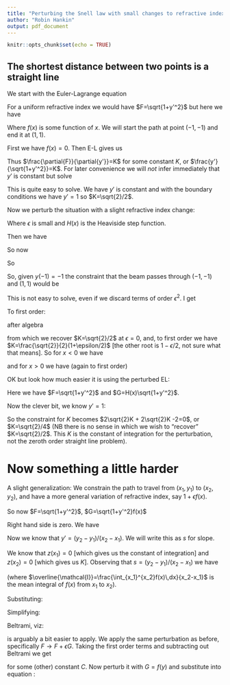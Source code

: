 ```yaml
---
title: "Perturbing the Snell law with small changes to refractive index: a first-order analysis"
author: "Robin Hankin"
output: pdf_document
---
```


```r
knitr::opts_chunk$set(echo = TRUE)
```

## The shortest distance between two points is a straight line

\newcommand{\di}[2]{\frac{\partial{#1}}{\partial{#2}}}
\newcommand{\cx}{\cosh{\left(\frac{x-x_0}{a}\right)}}
\newcommand{\sx}{\sinh{\left(\frac{x-x_0}{a}\right)}}
\newcommand{\tx}{\tanh{\left(\frac{x-x_0}{a}\right)}}
\newcommand{\sech}{\operatorname{sech}}

We start with the Euler-Lagrange equation

\begin{equation}
\frac{d}{dx}\di{F}{y'} -\di{F}{y}=0
\end{equation}


For a uniform refractive index we would have $F=\sqrt{1+y'^2}$ but here we have 

\begin{equation}
F=\sqrt{1+y'^2}(1+\epsilon f(x))
\end{equation}


Where $f(x)$ is some function of $x$.  We will start the path at point
$(-1,-1)$ and end it at $(1,1)$.

First we have $f(x)=0$.  Then E-L gives us

\begin{equation}
\frac{d}{dx}\di{F}{y'}=0
\end{equation}


Thus $\di{F}{y'}=K$ for some constant $K$, or
$\frac{y'}{\sqrt{1+y'^2}}=K$.  For later convenience we will *not*
infer immediately that $y'$ is constant but solve

\begin{equation}
\frac{y'}{\sqrt{1+y'^2}}=K\longrightarrow y'=\frac{K}{\sqrt{1-K^2}}
\end{equation}

This is quite easy to solve.  We have $y'$ is constant and with the
boundary conditions we have $y'=1$ so $K=\sqrt{2}/2$.

Now we perturb the situation with a slight refractive index change:

\begin{equation}
F=\sqrt{1+y'^2}(1+\epsilon H(x))
\end{equation}

Where $\epsilon$ is small and $H(x)$ is the Heaviside step function.

Then we have 

\begin{equation}
\frac{d}{dx}\di{\sqrt{1+y'^2}(1+\epsilon H(x))}{y'}=0
\longrightarrow
\frac{d}{dx}\frac{(1+\epsilon H(x))y'}{\sqrt{1+y'^2}}=0
\longrightarrow
\frac{(1+\epsilon H(x))y'}{\sqrt{1+y'^2}}=K
\end{equation}


So now

\begin{equation}
y'=\frac{K}{\sqrt{(1+\epsilon H(x))^2-K^2}}
\end{equation}

So 

\begin{equation}
y'=\left\{\begin{array}{lr}
\frac{K}{\sqrt{1-K^2}}, & x<0\\
\frac{K}{\sqrt{(1+\epsilon H(x))^2-K^2}}, & x\geqslant 0
\end{array}
\right.
\end{equation}

So, given $y(-1)=-1$ the constraint that the beam passes through $(-1,-1)$ and $(1,1)$ would be 

\begin{equation}
\frac{K}{\sqrt{1-K^2}} + 
\frac{K}{\sqrt{(1+\epsilon)^2 - K^2}} =2
\end{equation}

This is not easy to solve, even if we discard terms of order $\epsilon^2$.
I get

\begin{equation}
\frac{K}{\sqrt{(1+\epsilon)^2 - K^2}} = 
\frac{K}{\sqrt{1-K^2}}\left(   1-\frac{\epsilon}{1-K^2}  \right) + \mathcal{O}(\epsilon^2)
\end{equation}


To first order:

\begin{equation}
\frac{K}{\sqrt{1-K^2}}\left(1 - \frac{\epsilon/2}{1-K^2}  \right)=1
\end{equation}


after algebra

\begin{equation}
2K^4-(3-\epsilon)K^2 +1=0
\end{equation}


from which we recover $K=\sqrt{2}/2$ at $\epsilon=0$, and, to first
order we have $K=\frac{\sqrt{2}}{2}(1+\epsilon/2)$ [the other root is
$1-\epsilon/2$, not sure what that means].  So for $x<0$ we have

\begin{equation}
y'=\frac{K}{\sqrt{1-K^2}}= 1+\epsilon
\end{equation}


and for $x>0$ we have (again to first order)

\begin{equation}
y'=\frac{K}{\sqrt{(1+\epsilon)^2-K^2}}=1-\epsilon
\end{equation}


OK but look how much easier it is using the perturbed EL:


\begin{equation}
\frac{d}{dx}\left[\di{}{y'}\left(
z\di{F}{y} + z'\di{F}{y'} + G\right)\right] =
\di{G}{y}
\end{equation}

Here we have $F=\sqrt{1+y'^2}$ and $G=H(x)\sqrt{1+y'^2}$.


\begin{equation}
\frac{d}{dx}\left[\di{}{y'}\left(
\frac{z'y'}{\sqrt{1+y'^2}}
+ H(x)\sqrt{1+y'^2}
\right)\right] =
0
\end{equation}


\begin{equation}
\di{}{y'}\left(
\frac{z'y'}{\sqrt{1+y'^2}}
+ H(x)\sqrt{1+y'^2}
\right)
= K
\end{equation}

\begin{equation}
\frac{z'}{(1+y'^2)^{3/2}}
+ \frac{y'H(x)}{\sqrt{1+y'^2}}
= K
\end{equation}



\begin{equation}\label{tobegeneralized}
\frac{z'}{(1+y'^2)^{3/2}}
+ \frac{y'H(x)}{\sqrt{1+y'^2}}
= K
\end{equation}

Now the clever bit, we know $y'=1$:

\begin{equation}
z'\frac{\sqrt{2}}{4}
+ \frac{\sqrt{2}}{2}H(x)
= K\longrightarrow z'=2\sqrt{2}K-2H(x)
\end{equation}

So the constraint for $K$ becomes $2\sqrt{2}K + 2\sqrt{2}K -2=0$, or
$K=\sqrt{2}/4$ (NB there is no sense in which we wish to "recover"
$K=\sqrt{2}/2$.  This $K$ is the constant of integration for the
perturbation, not the zeroth order straight line problem).

\begin{equation}
z'=1-2H(x)=\left\{\begin{array}{lr}1&x<0\\ -1&x\geqslant 0\end{array}\right.
\end{equation}


# Now something a little harder

A slight generalization:  We 
constrain the path to travel from $(x_1,y_1)$ to $(x_2,y_2)$, and have 
a more general variation of refractive index, say $1+\epsilon f(x)$.  


So now $F=\sqrt{1+y'^2}$, $G=\sqrt{1+y'^2}f(x)$

\begin{equation}
\frac{d}{dx}\left[\di{}{y'}\left(
z\di{F}{y} + z'\di{F}{y'} + G\right)\right] =
\di{G}{y}
\end{equation}

Right hand side is zero.  We have 

\begin{equation}
\frac{d}{dx}\left[z'\frac{\partial^2F}{\partial y'^2}
+ \di{G}{y'}\right] = 0
\end{equation}

\begin{equation}
z'\frac{\partial^2F}{\partial y'^2}
+ \di{G}{y'}=K
\end{equation}


\begin{equation}
\frac{z'}{(1+y'^2)^{3/2}}  + \frac{y'f(x)}{\sqrt{1+y'^2}} = K
\end{equation}


Now we know that $y'=(y_2-y_1)/(x_2-x_1)$.  We will write this as $s$
for slope.

\begin{equation}
\frac{z'}{(1+s^2)^{3/2}}  + \frac{s\,f(x)}{\sqrt{1+s^2}} = K
\end{equation}


\begin{equation}
z' = K(1+s^2)^{3/2} - s(1+s^2)f(x)
\end{equation}

We know that $z(x_1)=0$ [which gives us the constant of integration]
and $z(x_2)=0$ [which gives us $K$].  Observing that $s=(y_2-y_1)/(x_2-x_1)$ we have

\begin{equation}
z(x_2) = 0 = 0 + (x_2-x_1)K(1+s^2)^{3/2} -
s(1+s^2)\int_{x_1}^{x_2}f(x)dx
\end{equation}

\begin{equation}
K = \frac{s\overline{\mathcal{I}}}{\sqrt{1+s^2}}
\end{equation}

(where
$\overline{\mathcal{I}}=\frac{\int_{x_1}^{x_2}f(x)\,dx}{x_2-x_1}$ is
the mean integral of $f(x)$ from $x_1$ to $x_2$).

Substituting:


\begin{equation}
z' = \overline{\mathcal{I}}s(1+s^2) - s(1+s^2)f(x) 
\end{equation}

Simplifying:

\begin{equation}\label{final}
z' = s(1+s^2)(\overline{\mathcal{I}}-f(x))
\end{equation}




\section{Use of the Beltrami equation}

Beltrami, viz:

\begin{equation}
F-u'\di{F}{y'}=C
\end{equation}

is arguably a bit easier to apply.  We apply the same perturbation as
before, specifically $F\longrightarrow F+\epsilon G$.  Taking the
first order terms and subtracting out Beltrami we get

\begin{equation}\label{beltrami_epsilon}
G-y'\di{G}{y'}-z'\di{F}{y'}=C
\end{equation}

for some (other) constant $C$.  Now perturb it with $G=f(y)$ and
substitute into equation \ref{beltrami_epsilon}:

\begin{equation}
f(y) - \frac{z'y'}{\sqrt{1+y'^2}}=C
\end{equation}

\begin{equation}
f(y) - \frac{z's}{\sqrt{1+s^2}}=C
\end{equation}




